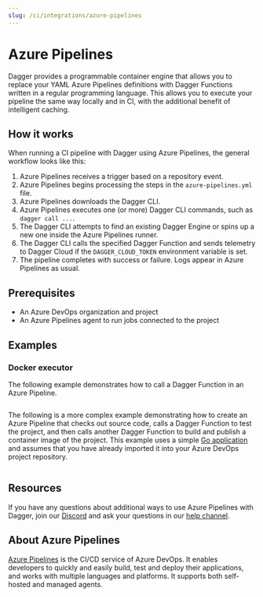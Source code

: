 ```yaml
---
slug: /ci/integrations/azure-pipelines
---
```


# Azure Pipelines

Dagger provides a programmable container engine that allows you to replace your YAML Azure Pipelines definitions with Dagger Functions written in a regular programming language. This allows you to execute your pipeline the same way locally and in CI, with the additional benefit of intelligent caching.

## How it works

When running a CI pipeline with Dagger using Azure Pipelines, the general workflow looks like this:

1. Azure Pipelines receives a trigger based on a repository event.
1. Azure Pipelines begins processing the steps in the `azure-pipelines.yml` file.
1. Azure Pipelines downloads the Dagger CLI.
1. Azure Pipelines executes one (or more) Dagger CLI commands, such as `dagger call ...`.
1. The Dagger CLI attempts to find an existing Dagger Engine or spins up a new one inside the Azure Pipelines runner.
1. The Dagger CLI calls the specified Dagger Function and sends telemetry to Dagger Cloud if the `DAGGER_CLOUD_TOKEN` environment variable is set.
1. The pipeline completes with success or failure. Logs appear in Azure Pipelines as usual.

## Prerequisites

- An Azure DevOps organization and project
- An Azure Pipelines agent to run jobs connected to the project

## Examples

### Docker executor

The following example demonstrates how to call a Dagger Function in an Azure Pipeline.

```yaml title="azure-pipelines.yml" file=./snippets/azure-pipelines-hello.yml
```

The following is a more complex example demonstrating how to create an Azure Pipeline that checks out source code, calls a Dagger Function to test the project, and then calls another Dagger Function to build and publish a container image of the project. This example uses a simple [Go application](https://github.com/kpenfound/greetings-api) and assumes that you have already imported it into your Azure DevOps project repository.

```yaml title="azure-pipelines.yml" file=./snippets/azure-pipelines-test-build.yml
```

## Resources

If you have any questions about additional ways to use Azure Pipelines with Dagger, join our [Discord](https://discord.gg/dagger-io) and ask your questions in our [help channel](https://discord.com/channels/707636530424053791/1030538312508776540).

## About Azure Pipelines

[Azure Pipelines](https://azure.microsoft.com/en-us/products/devops/pipelines) is the CI/CD service of Azure DevOps. It enables developers to quickly and easily build, test and deploy their applications, and works with multiple languages and platforms. It supports both self-hosted and managed agents.

